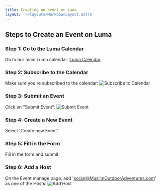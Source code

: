 ```yaml
---
title: Creating an event on Luma 
layout: '~/layouts/MarkdownLayout.astro'
---
```


## Steps to Create an Event on Luma

### Step 1: Go to the Luma Calendar
Go to our main Luma calendar: [Luma Calendar](https://lu.ma/muslim)

### Step 2: Subscribe to the Calendar
Make sure you're subscribed to the calendar:
![Subscribe to Calendar](/images/pages/creating-event/subscribe.png)

### Step 3: Submit an Event
Click on "Submit Event":
![Submit Event](/images/pages/creating-event/submit.png)

### Step 4: Create a New Event
Select 'Create new Event'

### Step 5: Fill in the Form
Fill in the form and submit

### Step 6: Add a Host
On the Event manage page, add 'social@MuslimOutdoorAdventures.com' as one of the Hosts:
![Add Host](/images/pages/creating-event/host.png)